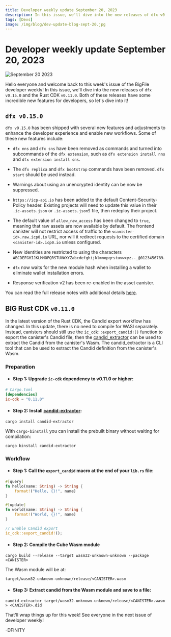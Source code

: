 ```yaml
---
title: Developer weekly update September 20, 2023
description: In this issue, we'll dive into the new releases of dfx v0.15.0 and the Rust CDK v0.11.0.
tags: [Devs]
image: /img/blog/dev-update-blog-sept-20.jpg
---
```


# Developer weekly update September 20, 2023

![September 20 2023](../../static/img/blog/dev-update-blog-sept-20.jpg)

Hello everyone and welcome back to this week's issue of the BigFile developer weekly! In this issue, we'll dive into the new releases of `dfx v0.15.0` and the Rust CDK `v0.11.0`. Both of these releases have some incredible new features for developers, so let's dive into it!


## `dfx v0.15.0`

`dfx v0.15.0` has been shipped with several new features and adjustments to enhance the developer experience and enable new workflows. Some of these new features include:

- `dfx nns` and `dfx sns` have been removed as commands and turned into subcommands of the `dfx extension`, such as `dfx extension install nns` and `dfx extension install sns`. 

- The `dfx replica` and `dfx bootstrap` commands have been removed. `dfx start` should be used instead. 

- Warnings about using an unencrypted identity can be now be suppressed. 

- `https://icp-api.io` has been added to the default Content-Security-Policy header. Existing projects will need to update this value in their `.ic-assets.json` or `.ic-assets.json5` file, then redeploy their project. 

- The default value of `allow_raw_access` has been changed to `true`, meaning that raw assets are now available by default. The frontend canister will not restrict access of traffic to the `<canister-id>.raw.icp0.io` URL, nor will it redirect requests to the certified domain `<canister-id>.icp0.io` unless configured.

- New identities are restricted to using the characters `ABCDEFGHIJKLMNOPQRSTUVWXYZabcdefghijklmnopqrstuvwxyz.-_@0123456789`.

- `dfx` now waits for the new module hash when installing a wallet to eliminate wallet installation errors.

- Response verification v2 has been re-enabled in the asset canister.

You can read the full release notes with additional details [here](https://github.com/dfinity/sdk/releases/tag/0.15.0).

## BIG Rust CDK `v0.11.0`

In the latest version of the Rust CDK, the Candid export workflow has changed. In this update, there is no need to compile for WASI separately.
Instead, canisters should still use the `ic_cdk::export_candid!()` function to export the canister's Candid file, then the [candid_extractor](https://github.com/dfinity/cdk-rs/tree/main/src/candid-extractor) can be used to extract the Candid from the canister's Wasm. The candid_extractor is a CLI tool that can be used to extract the Candid definition from the canister's Wasm. 

### Preparation

- #### Step 1: Upgrade `ic-cdk` dependency to v0.11.0 or higher:

```toml
# Cargo.toml
[dependencies]
ic-cdk = "0.11.0"
```

- #### Step 2: Install [candid-extractor](https://github.com/dfinity/cdk-rs/tree/main/src/candid-extractor):

```
cargo install candid-extractor
```

With `cargo-binstall` you can install the prebuilt binary without waiting for compilation:

```
cargo binstall candid-extractor
```

### Workflow

- #### Step 1: Call the `export_candid` macro at the end of your `lib.rs` file:

```rust
#[query]
fn hello(name: String) -> String {
    format!("Hello, {}!", name)
}

#[update]
fn world(name: String) -> String {
    format!("World, {}!", name)
}

// Enable Candid export
ic_cdk::export_candid!();
```

- #### Step 2: Compile the Cube Wasm module

```
cargo build --release --target wasm32-unknown-unknown --package <CANISTER>
```

The Wasm module will be at:

```
target/wasm32-unknown-unknown/release/<CANISTER>.wasm
```

- #### Step 3: Extract candid from the Wasm module and save to a file:

```
candid-extractor target/wasm32-unknown-unknown/release/<CANISTER>.wasm > <CANISTER>.did
```

That'll wrap things up for this week! See everyone in the next issue of developer weekly!

-DFINITY
